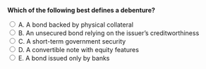 ::: {.question-block}

<form onsubmit="event.preventDefault(); checkAnswer('module6_mcq_q21')" data-correct-answer="B">
<strong style="display: block;">Which of the following best defines a debenture?</strong>

<label><input type="radio" name="module6_mcq_q21" value="A"> A. A bond backed by physical collateral</label><br>
<label><input type="radio" name="module6_mcq_q21" value="B"> B. An unsecured bond relying on the issuer’s creditworthiness</label><br>
<label><input type="radio" name="module6_mcq_q21" value="C"> C. A short-term government security</label><br>
<label><input type="radio" name="module6_mcq_q21" value="D"> D. A convertible note with equity features</label><br>
<label><input type="radio" name="module6_mcq_q21" value="E"> E. A bond issued only by banks</label><br>
</form>

<div id="feedback-module6_mcq_q21" class="feedback" data-status="" style="display:none;">
✅ Correct: B. Debentures are unsecured corporate bonds supported by the issuer’s credit reputation.
</div>

:::
